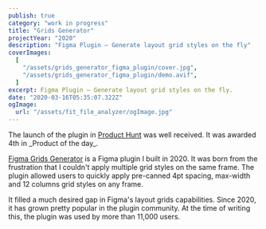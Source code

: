 ```yaml
---
publish: true
category: "work in progress"
title: "Grids Generator"
projectYear: "2020"
description: "Figma Plugin – Generate layout grid styles on the fly"
coverImages:
  [
    "/assets/grids_generator_figma_plugin/cover.jpg",
    "/assets/grids_generator_figma_plugin/demo.avif",
  ]
excerpt: Figma Plugin – Generate layout grid styles on the fly.
date: "2020-03-16T05:35:07.322Z"
ogImage:
  url: "/assets/fit_file_analyzer/ogImage.jpg"
---
```


<GalleryComposable>
  <ImageWithCaption
    src="/assets/grids_generator_figma_plugin/cover.jpg"
    caption="Grids Generator, a Figma plugin that filled a much desired gap in Figma's layout grids capabilities."
    span={1}
  />
  <ImageWithCaption
    src="/assets/grids_generator_figma_plugin/demo.avif"
    caption="The plugin allowed users to quickly apply pre-canned 4pt spacing, max-width and 12 columns grid styles on any frame."
    span={1}
  />

  <ImageWithCaptionComposable src="/assets/grids_generator_figma_plugin/ph.jpg" span={1}>
  The launch of the plugin in <a href={`https://www.producthunt.com/products/figma-grids-generator`} >Product Hunt</a> was well received. It was awarded 4th in _Product of the day_.
  </ImageWithCaptionComposable>
</GalleryComposable>

[Figma Grids Generator](https://www.figma.com/community/plugin/841313026689642442) is a Figma plugin I built in 2020. It was born from the frustration that I couldn't apply multiple grid styles on the same frame. The plugin allowed users to quickly apply pre-canned 4pt spacing, max-width and 12 columns grid styles on any frame.

It filled a much desired gap in Figma's layout grids capabilities. Since 2020, it has grown pretty popular in the plugin community. At the time of writing this, the plugin was used by more than 11,000 users.
